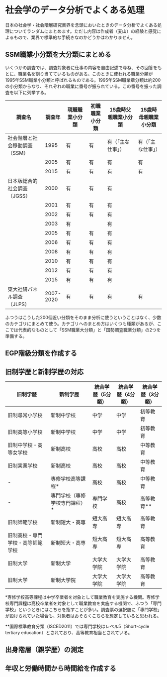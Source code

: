 # 社会学のデータ分析でよくある処理 {#domain}

日本の社会学・社会階層研究業界を念頭においたときのデータ分析でよくある処理についてランダムにまとめます。ただし内容は作成者（麦山）の経験と感覚によるもので、業界で標準的な手続きなのかどうかはわかりません。

## SSM職業小分類を大分類にまとめる

いくつかの調査では、調査対象者に仕事の内容を自由記述で尋ね、その回答をもとに、職業名を割り当てているものがある。このときに使われる職業分類が1995年SSM職業小分類と呼ばれるものである。1995年SSM職業章分類は約200の小分類からなり、それぞれの職業に番号が振られている。この番号を振った調査を以下に列挙する。

| 調査名                        | 調査年    | **現職職業小分類** | 初職職業小分類 | **15歳時父親職業小分類** | 15歳時母親職業小分類 |
|-------------------------------|-----------|--------------------|----------------|--------------------------|----------------------|
| 社会階層と社会移動調査（SSM） | 1995      | 有                 | 有             | 有（「主な仕事」）       | 有（「主な仕事」）   |
|                               | 2005      | 有                 | 有             | 有                       | 有                   |
|                               | 2015      | 有                 | 有             | 有                       | 有                   |
| 日本版総合的社会調査（JGSS）  | 2000      | 有                 | 有             | 有                       |                      |
|                               | 2001      | 有                 | 有             | 有                       |                      |
|                               | 2002      | 有                 | 有             | 有                       |                      |
|                               | 2003      | 有                 |                | 有                       |                      |
|                               | 2005      | 有                 | 有             | 有                       |                      |
|                               | 2006      | 有                 | 有             | 有                       |                      |
|                               | 2008      | 有                 | 有             | 有                       |                      |
|                               | 2010      | 有                 | 有             | 有                       |                      |
|                               | 2012      | 有                 | 有             | 有                       |                      |
|                               | 2015      | 有                 | 有             | 有                       |                      |
| 東大社研パネル調査（JLPS）    | 2007-2020 | 有                 | 有             | 有                       | 有                   |

ふつうはこうした200個近い分類をそのまま分析に使うということはなく、少数のカテゴリにまとめて使う。カテゴリへのまとめ方はいくつも種類があるが、ここでは代表的なものとして「SSM職業大分類」と「国勢調査職業分類」の2つを準備する。

## EGP階級分類を作成する

## 旧制学歴と新制学歴の対応

| 旧制学歴                         | 新制学歴                       | 統合学歴（5分類） | 統合学歴（4分類） | 統合学歴（3分類） |
|----------------------------------|--------------------------------|-------------------|-------------------|-------------------|
| 旧制尋常小学校                   | 新制中学校                     | 中学              | 中学              | 初等教育          |
| 旧制高等小学校                   | 新制中学校                     | 中学              | 中学              | 初等教育          |
| 旧制中学校・高等女学校           | 新制高校                       | 高校              | 高校              | 中等教育          |
| 旧制実業学校                     | 新制高校                       | 高校              | 高校              | 中等教育          |
| \-                               | 専修学校高等課程\*             | 高校              | 高校              | 中等教育          |
| \-                               | 専門学校（専修学校専門課程）\* | 専門学校          | 高校              | 高等教育\*\*      |
| 旧制師範学校                     | 新制短大・高専                 | 短大高専          | 短大高専          | 高等教育          |
| 旧制高校・専門学校・高等師範学校 | 新制短大・高専                 | 短大高専          | 短大高専          | 高等教育          |
| 旧制大学                         | 新制大学                       | 大学大学院        | 大学大学院        | 高等教育          |
| 旧制大学                         | 新制大学院                     | 大学大学院        | 大学大学院        | 高等教育          |

\*専修学校高等課程は中学卒業者を対象として職業教育を実施する機関。専修学校専門課程は高校卒業者を対象として職業教育を実施する機関で、ふつう「専門学校」というときにはこちらを指すことが多い。調査票の選択肢に「専門学校」が設けられていた場合も、対象者はおそらくこちらを想定していると思われる。

\*\*国際標準教育分類（ISCED2011）では専門学校はレベル5（Short-cycle tertiary education）とされており、高等教育相当とされている。

## 出身階層（親学歴）の測定

## 年収と労働時間から時間給を作成する
